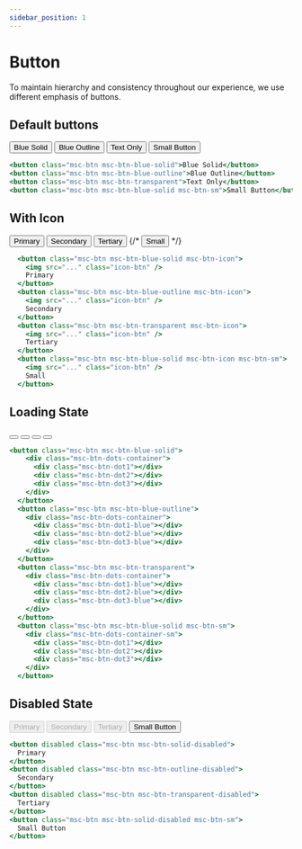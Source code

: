 ```yaml
---
sidebar_position: 1
---
```



# Button

To maintain hierarchy and consistency throughout our experience, we use different emphasis of buttons.

## Default buttons

<div className="flex gap-2 items-center bg-white p-5 w-fit rounded">
  <button className="msc-btn msc-btn-blue-solid">Blue Solid</button>
  <button className="msc-btn msc-btn-blue-outline">Blue Outline</button>
  <button className="msc-btn msc-btn-transparent">Text Only</button>
  <button className="msc-btn msc-btn-blue-solid msc-btn-sm">
    Small Button
  </button>
</div>

```jsx
<button class="msc-btn msc-btn-blue-solid">Blue Solid</button>
<button class="msc-btn msc-btn-blue-outline">Blue Outline</button>
<button class="msc-btn msc-btn-transparent">Text Only</button>
<button class="msc-btn msc-btn-blue-solid msc-btn-sm">Small Button</button>
```

## With Icon

<div className="flex gap-2 items-center bg-white py-5 w-fit rounded">
  <button className="msc-btn msc-btn-blue-solid msc-btn-icon">
    <DownloadIcon className="icon-btn" />
    Primary
  </button>
  <button className="msc-btn msc-btn-blue-outline msc-btn-icon">
    <DownloadBlueIcon className="icon-btn" />
    Secondary
  </button>
  <button className="msc-btn msc-btn-transparent msc-btn-icon">
    <DownloadBlueIcon className="icon-btn" />
    Tertiary
  </button>
  {/* <button className="msc-btn msc-btn-blue-solid msc-btn-icon msc-btn-sm">
    <DownloadIcon className="icon-btn" />
    Small
  </button> */}
</div>

```jsx
  <button class="msc-btn msc-btn-blue-solid msc-btn-icon">
    <img src="..." class="icon-btn" />
    Primary
  </button>
  <button class="msc-btn msc-btn-blue-outline msc-btn-icon">
    <img src="..." class="icon-btn" />
    Secondary
  </button>
  <button class="msc-btn msc-btn-transparent msc-btn-icon">
    <img src="..." class="icon-btn" />
    Tertiary
  </button>
  <button class="msc-btn msc-btn-blue-solid msc-btn-icon msc-btn-sm">
    <img src="..." class="icon-btn" />
    Small
  </button>
```

## Loading State

<div className="flex gap-2 items-center bg-white p-5 w-fit rounded">
  <button className="msc-btn msc-btn-blue-solid">
    <div className="msc-btn-dots-container">
      <div className="msc-btn-dot1"></div>
      <div className="msc-btn-dot2"></div>
      <div className="msc-btn-dot3"></div>
    </div>
  </button>
  <button className="msc-btn msc-btn-blue-outline">
    <div className="msc-btn-dots-container">
      <div className="msc-btn-dot1-blue"></div>
      <div className="msc-btn-dot2-blue"></div>
      <div className="msc-btn-dot3-blue"></div>
    </div>
  </button>
  <button className="msc-btn msc-btn-transparent">
    <div className="msc-btn-dots-container">
      <div className="msc-btn-dot1-blue"></div>
      <div className="msc-btn-dot2-blue"></div>
      <div className="msc-btn-dot3-blue"></div>
    </div>
  </button>
  <button className="msc-btn msc-btn-blue-solid msc-btn-sm">
    <div className="msc-btn-dots-container-sm">
      <div className="msc-btn-dot1"></div>
      <div className="msc-btn-dot2"></div>
      <div className="msc-btn-dot3"></div>
    </div>
  </button>
</div>

```jsx
<button class="msc-btn msc-btn-blue-solid">
    <div class="msc-btn-dots-container">
      <div class="msc-btn-dot1"></div>
      <div class="msc-btn-dot2"></div>
      <div class="msc-btn-dot3"></div>
    </div>
  </button>
  <button class="msc-btn msc-btn-blue-outline">
    <div class="msc-btn-dots-container">
      <div class="msc-btn-dot1-blue"></div>
      <div class="msc-btn-dot2-blue"></div>
      <div class="msc-btn-dot3-blue"></div>
    </div>
  </button>
  <button class="msc-btn msc-btn-transparent">
    <div class="msc-btn-dots-container">
      <div class="msc-btn-dot1-blue"></div>
      <div class="msc-btn-dot2-blue"></div>
      <div class="msc-btn-dot3-blue"></div>
    </div>
  </button>
  <button class="msc-btn msc-btn-blue-solid msc-btn-sm">
    <div class="msc-btn-dots-container-sm">
      <div class="msc-btn-dot1"></div>
      <div class="msc-btn-dot2"></div>
      <div class="msc-btn-dot3"></div>
    </div>
  </button>
```

## Disabled State

<div className="flex gap-2 items-center bg-white p-5 w-fit rounded">
  <button disabled className="msc-btn msc-btn-solid-disabled">
    Primary
  </button>
  <button disabled className="msc-btn msc-btn-outline-disabled">
    Secondary
  </button>
  <button disabled className="msc-btn msc-btn-transparent-disabled">
    Tertiary
  </button>
  <button className="msc-btn msc-btn-solid-disabled msc-btn-sm">
    Small Button
  </button>
</div>

```jsx
<button disabled class="msc-btn msc-btn-solid-disabled">
  Primary
</button>
<button disabled class="msc-btn msc-btn-outline-disabled">
  Secondary
</button>
<button disabled class="msc-btn msc-btn-transparent-disabled">
  Tertiary
</button>
<button class="msc-btn msc-btn-solid-disabled msc-btn-sm">
  Small Button
</button>
```
